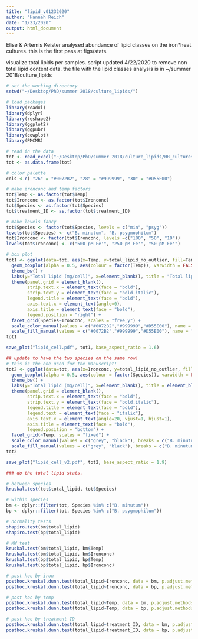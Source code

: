 ```yaml
---
title: "lipid_v01232020"
author: "Hannah Reich"
date: "1/23/2020"
output: html_document
---
```


Elise & Artemis Keister analysed abundance of lipid classes on the iron*heat cultures. this is the first pass at figs/stats.

visualize total lipids per samples. script updated 4/22/2020 to remove non total lipid content data. the file with the lipid classes analysis is in ~/summer 2018/culture_lipids
```r
# set the working directory
setwd("~/Desktop/PhD/summer 2018/culture_lipids/")

# load packages
library(readxl)
library(dplyr)
library(reshape2)
library(ggplot2)
library(ggpubr)
library(cowplot)
library(PMCMR)

# read in the data
tot <- read_excel("~/Desktop/PhD/summer 2018/culture_lipids/HR_cultures_lipid quant.xlsx", sheet = "for_R_total")
tot <- as.data.frame(tot)

# color palette
cols <-c( "26" = "#0072B2", "28" = "#999999", "30" = "#D55E00")

# make ironconc and temp factors
tot$Temp <- as.factor(tot$Temp)
tot$Ironconc <- as.factor(tot$Ironconc)
tot$Species <- as.factor(tot$Species)
tot$treatment_ID <- as.factor(tot$treatment_ID)

# make levels fancy
tot$Species <- factor(tot$Species, levels = c("min", "psyg"))
levels(tot$Species) <- c("B. minutum", "B. psygmophilum")
tot$Ironconc <- factor(tot$Ironconc, levels =c("100", "50", "10"))
levels(tot$Ironconc) <- c("500 pM Fe'", "250 pM Fe'", "50 pM Fe'")

# box plot
tot1 <- ggplot(data=tot, aes(x=Temp, y=total_lipid_no_outlier, fill=Temp, color=Temp)) +
  geom_boxplot(alpha = 0.5, aes(colour = factor(Temp)), varwidth = FALSE, position = position_dodge(1, preserve = "single")) +
  theme_bw() +
  labs(y="Total lipid (mg/cell)", x=element_blank(), title = "Total lipid/cell") +
  theme(panel.grid = element_blank(),
        strip.text.x = element_text(face = "bold"),
        strip.text.y = element_text(face = "bold.italic"),
        legend.title = element_text(face = "bold"),
        axis.text.x = element_text(angle=0),
        axis.title = element_text(face = "bold"),
        legend.position = "right") +
  facet_grid(Species~Ironconc, scales = "free_y") +
  scale_color_manual(values = c("#0072B2","#999999","#D55E00"), name = "Temperature", breaks = c("26", "28", "30"), labels=c("26°C", "28°C", "30°C")) +
  scale_fill_manual(values = c("#0072B2","#999999","#D55E00"), name = "Temperature", breaks = c("26", "28", "30"), labels=c("26°C", "28°C", "30°C"))
tot1

save_plot("lipid_cell.pdf", tot1, base_aspect_ratio = 1.6)

## update to have the two species on the same row!
# this is the one used for the manuscript!
tot2 <- ggplot(data=tot, aes(x=Ironconc, y=total_lipid_no_outlier, fill=Species, color=Species)) +
  geom_boxplot(alpha = 0.5, aes(colour = factor(Species)), varwidth = FALSE, position = position_dodge(1, preserve = "single")) +
  theme_bw() +
  labs(y="Total lipid (mg/cell)", x=element_blank(), title = element_blank()) +
  theme(panel.grid = element_blank(),
        strip.text.x = element_text(face = "bold"),
        strip.text.y = element_text(face = "bold.italic"),
        legend.title = element_text(face = "bold"),
        legend.text = element_text(face = "italic"),
        axis.text.x = element_text(angle=20, vjust=1, hjust=1),
        axis.title = element_text(face = "bold"),
        legend.position = "bottom") +
  facet_grid(~Temp, scales = "fixed") +
  scale_color_manual(values = c("grey", "black"), breaks = c("B. minutum", "B. psygmophilum"), name = "Species") +
  scale_fill_manual(values = c("grey", "black"), breaks = c("B. minutum", "B. psygmophilum"), name = "Species")
tot2

save_plot("lipid_cell_v2.pdf", tot2, base_aspect_ratio = 1.9)

### do the total lipid stats.

# between species
kruskal.test(tot$total_lipid, tot$Species)

# within species
bm <- dplyr::filter(tot, Species %in% c("B. minutum"))
bp <- dplyr::filter(tot, Species %in% c("B. psygmophilum"))

# normality tests
shapiro.test(bm$total_lipid)
shapiro.test(bp$total_lipid)

# KW test
kruskal.test(bm$total_lipid, bm$Temp)
kruskal.test(bm$total_lipid, bm$Ironconc)
kruskal.test(bp$total_lipid, bp$Temp)
kruskal.test(bp$total_lipid, bp$Ironconc)

# post hoc by iron
posthoc.kruskal.dunn.test(total_lipid~Ironconc, data = bm, p.adjust.methods = "fdr")
posthoc.kruskal.dunn.test(total_lipid~Ironconc, data = bp, p.adjust.methods = "fdr")

# post hoc by temp
posthoc.kruskal.dunn.test(total_lipid~Temp, data = bm, p.adjust.methods = "fdr")
posthoc.kruskal.dunn.test(total_lipid~Temp, data = bp, p.adjust.methods = "fdr")

# post hoc by treatment ID
posthoc.kruskal.dunn.test(total_lipid~treatment_ID, data = bm, p.adjust.methods = "fdr")
posthoc.kruskal.dunn.test(total_lipid~treatment_ID, data = bp, p.adjust.methods = "fdr")

```


